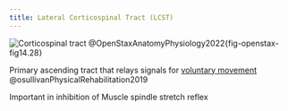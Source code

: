 ```yaml
---
title: Lateral Corticospinal Tract (LCST)
---
```


![Corticospinal tract @OpenStaxAnatomyPhysiology2022](/The Archive/Images/OpenStax Anatomy and Physiology 2e/fig14.28 openstax Corticospinal Tract.jpeg){fig-openstax-fig14.28}

Primary ascending tract that relays signals for [voluntary movement]({{< var ref-movement-system.voluntary >}}) @osullivanPhysicalRehabilitation2019


::: {.callout-important}
Important in inhibition of Muscle spindle stretch reflex
:::